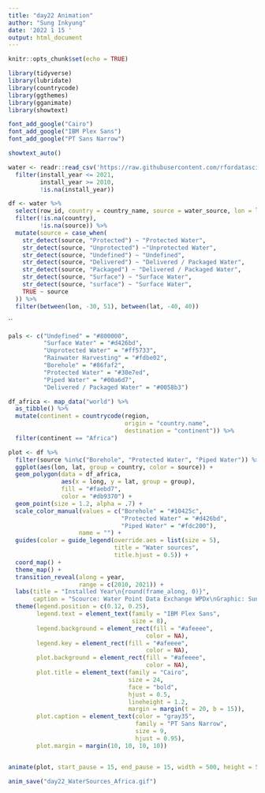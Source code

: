 ```yaml
---
title: "day22 Animation"
author: "Sung Inkyung"
date: '2022 1 15 '
output: html_document
---
```


```r
knitr::opts_chunk$set(echo = TRUE)
```

```r
library(tidyverse)
library(lubridate)
library(countrycode)
library(ggthemes)
library(gganimate)
library(showtext)

font_add_google("Cairo")
font_add_google("IBM Plex Sans")
font_add_google("PT Sans Narrow")

showtext_auto()
```


```r
water <- readr::read_csv('https://raw.githubusercontent.com/rfordatascience/tidytuesday/master/data/2021/2021-05-04/water.csv') %>% 
  filter(install_year <= 2021,
         install_year >= 2010,
         !is.na(install_year)) 

df <- water %>% 
  select(row_id, country = country_name, source = water_source, lon = lon_deg, lat = lat_deg, year = install_year) %>% 
  filter(!is.na(country),
         !is.na(source)) %>% 
  mutate(source = case_when(
    str_detect(source, "Protected") ~ "Protected Water",
    str_detect(source, "Unprotected") ~"Unprotected Water",
    str_detect(source, "Undefined") ~ "Undefined",
    str_detect(source, "Delivered") ~ "Delivered / Packaged Water",
    str_detect(source, "Packaged") ~ "Delivered / Packaged Water",
    str_detect(source, "Surface") ~ "Surface Water",
    str_detect(source, "surface") ~ "Surface Water",
    TRUE ~ source
  )) %>% 
  filter(between(lon, -30, 51), between(lat, -40, 40))

```
``

```r
pals <- c("Undefined" = "#800000",
          "Surface Water" = "#d426bd",
          "Unprotected Water" = "#ff5733",
          "Rainwater Harvesting" = "#fdbe02",
          "Borehole" = "#86faf2", 
          "Protected Water" = "#30e7ed",
          "Piped Water" = "#00a6d7",
          "Delivered / Packaged Water" = "#0058b3")
```


```r
df_africa <- map_data("world") %>%
  as_tibble() %>%
  mutate(continent = countrycode(region, 
                                 origin = "country.name",
                                 destination = "continent")) %>%
  filter(continent == "Africa")

```

```r
plot <- df %>% 
  filter(source %in%c("Borehole", "Protected Water", "Piped Water")) %>% 
  ggplot(aes(lon, lat, group = country, color = source)) +
  geom_polygon(data = df_africa,
               aes(x = long, y = lat, group = group),
               fill = "#faebd7",
               color = "#db9370") +
  geom_point(size = 1.2, alpha = .7) +
  scale_color_manual(values = c("Borehole" = "#10425c", 
                                "Protected Water" = "#d426bd",
                                "Piped Water" = "#fdc200"),
                    name = "") +
  guides(color = guide_legend(override.aes = list(size = 5),
                              title = "Water sources",
                              title.hjust = 0.5)) +
  coord_map() +
  theme_map() +
  transition_reveal(along = year,
                    range = c(2010, 2021)) +
  labs(title = "Installed Year\n{round(frame_along, 0)}",
       caption = "Scource: Water Point Data Exchange WPDx\nGraphic: Sung Inkyung") +
  theme(legend.position = c(0.12, 0.25),
        legend.text = element_text(family = "IBM Plex Sans",
                                   size = 8),
        legend.background = element_rect(fill = "#afeeee",
                                       color = NA),
        legend.key = element_rect(fill = "#afeeee",
                                       color = NA),
        plot.background = element_rect(fill = "#afeeee",
                                       color = NA),
        plot.title = element_text(family = "Cairo",
                                  size = 24,
                                  face = "bold",
                                  hjust = 0.5,
                                  lineheight = 1.2,
                                  margin = margin(t = 20, b = 15)),
        plot.caption = element_text(color = "gray35",
                                    family = "PT Sans Narrow",
                                    size = 9, 
                                    hjust = 0.95),
        plot.margin = margin(10, 10, 10, 10))


animate(plot, start_pause = 15, end_pause = 15, width = 500, height = 500, units = "px")

anim_save("day22_WaterSources_Africa.gif")
```

